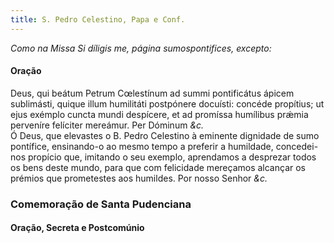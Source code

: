 ```yaml
---
title: S. Pedro Celestino, Papa e Conf.
---
```


<em>Como na Missa Si díligis me, página sumospontifices, excepto:</em>

<h4 class="text-center">Oração</h4>
<div class="grid grid-cols-2 gap-5">
  <span class="text-justify">
    Deus, qui beátum Petrum Cœlestínum ad summi pontificátus ápicem sublimásti,
    quique illum humilitáti postpónere docuísti: concéde propítius; ut ejus
    exémplo cuncta mundi despícere, et ad promíssa humílibus prǽmia perveníre
    felíciter mereámur. Per Dóminum <em>&c.</em>
  </div>
  <span class="text-justify">
    Ó Deus, que elevastes o B. Pedro Celestino à eminente dignidade de sumo
    pontífice, ensinando-o ao mesmo tempo a preferir a humildade, concedei-nos
    propício que, imitando o seu exemplo, aprendamos a desprezar todos os bens
    deste mundo, para que com felicidade mereçamos alcançar os prémios que
    prometestes aos humildes. Por nosso Senhor <em>&c.</em>
  </span>
</div>

<h3 class="text-center">Comemoração de Santa Pudenciana</h3>

<h4 class="text-center">Oração, Secreta e Postcomúnio</h4>
